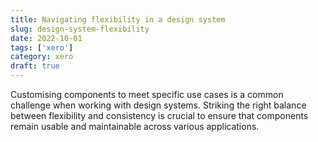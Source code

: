 ```yaml
---
title: Navigating flexibility in a design system
slug: design-system-flexibility
date: 2022-10-01
tags: ['xero']
category: xero
draft: true
---
```


Customising components to meet specific use cases is a common challenge when working with design systems. Striking the right balance between flexibility and consistency is crucial to ensure that components remain usable and maintainable across various applications.
